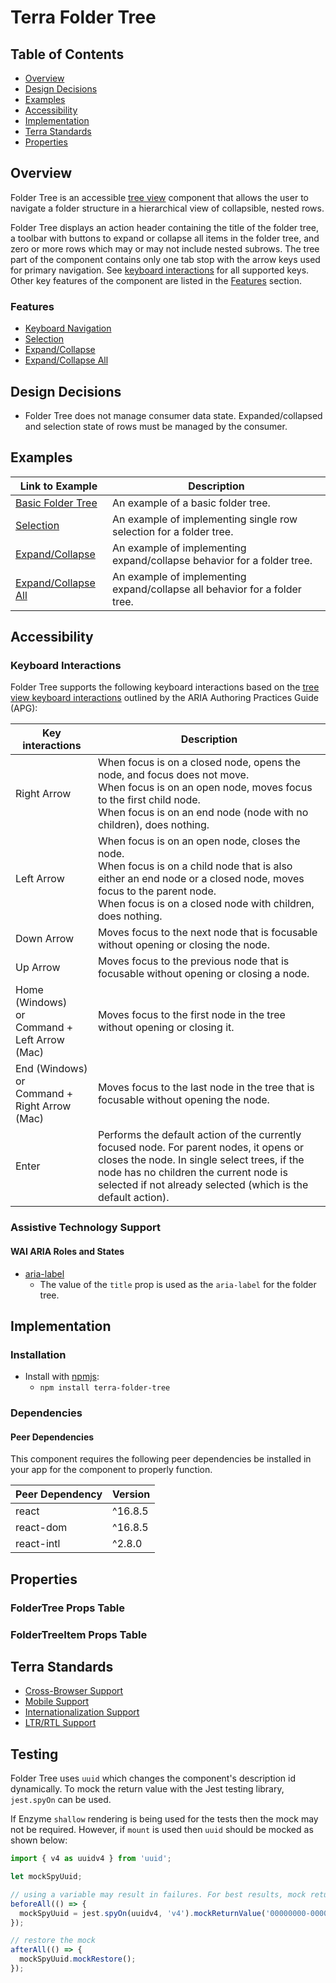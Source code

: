 


<Badge />

# Terra Folder Tree

## Table of Contents
* [Overview](/components/cerner-terra-framework-docs/folder-tree/about#overview)
* [Design Decisions](/components/cerner-terra-framework-docs/folder-tree/about#design-decisions)
* [Examples](/components/cerner-terra-framework-docs/folder-tree/about#examples)
* [Accessibility](/components/cerner-terra-framework-docs/folder-tree/about#accessibility)
* [Implementation](/components/cerner-terra-framework-docs/folder-tree/about#implementation)
* [Terra Standards](/components/cerner-terra-framework-docs/folder-tree/about#terra-standards)
* [Properties](/components/cerner-terra-framework-docs/folder-tree/about#properties)

## Overview
Folder Tree is an accessible [tree view](https://www.w3.org/WAI/ARIA/apg/patterns/treeview/) component that allows the user to navigate a folder structure in a hierarchical view of collapsible, nested rows.

Folder Tree displays an action header containing the title of the folder tree, a toolbar
with buttons to expand or collapse all items in the folder tree, and zero or more rows which
may or may not include nested subrows.
The tree part of the component contains only one tab stop with the arrow keys used for primary navigation.
See [keyboard interactions](/components/cerner-terra-framework-docs/folder-tree/about#keyboard-interactions) for all supported keys.
Other key features of the component are listed in the [Features](/components/cerner-terra-framework-docs/folder-tree/about#features) section.

<BasicFolderTree />

### Features

  * [Keyboard Navigation](/components/cerner-terra-framework-docs/folder-tree/about#keyboard-interactions)
  * [Selection](/components/cerner-terra-framework-docs/folder-tree/examples/folder-tree-selection)
  * [Expand/Collapse](/components/cerner-terra-framework-docs/folder-tree/examples/folder-tree-expand-collapse)
  * [Expand/Collapse All](/components/cerner-terra-framework-docs/folder-tree/examples/folder-tree-expand-collapse-all)

## Design Decisions

* Folder Tree does not manage consumer data state. Expanded/collapsed and selection state of rows
must be managed by the consumer.

## Examples

|Link to Example| Description|
|-|-|
|[Basic Folder Tree](/components/cerner-terra-framework-docs/folder-tree/examples/basic-folder-tree)|An example of a basic folder tree.|
|[Selection](/components/cerner-terra-framework-docs/folder-tree/examples/folder-tree-selection)|An example of implementing single row selection for a folder tree.|
|[Expand/Collapse](/components/cerner-terra-framework-docs/folder-tree/examples/folder-tree-expand-collapse)|An example of implementing expand/collapse behavior for a folder tree.|
|[Expand/Collapse All](/components/cerner-terra-framework-docs/folder-tree/examples/folder-tree-expand-collapse-all)|An example of implementing expand/collapse all behavior for a folder tree.|

## Accessibility

### Keyboard Interactions

Folder Tree supports the following keyboard interactions based on the [tree view keyboard interactions](https://www.w3.org/WAI/ARIA/apg/patterns/treeview/#keyboardinteraction) outlined by the ARIA Authoring Practices Guide (APG):

|Key interactions|Description|
|---|---|
|Right Arrow       | When focus is on a closed node, opens the node, and focus does not move.<br/>When focus is on an open node, moves focus to the first child node.<br/>When focus is on an end node (node with no children), does nothing.|
|Left Arrow        | When focus is on an open node, closes the node.<br/>When focus is on a child node that is also either an end node or a closed node, moves focus to the parent node.<br/>When focus is on a closed node with children, does nothing.|
|Down Arrow        | Moves focus to the next node that is focusable without opening or closing the node. |
|Up Arrow          | Moves focus to the previous node that is focusable without opening or closing a node. |
|Home (Windows)<br/>or<br/>Command + Left Arrow (Mac)| Moves focus to the first node in the tree without opening or closing it. |
|End (Windows)<br/>or<br/>Command + Right Arrow (Mac)| Moves focus to the last node in the tree that is focusable without opening the node. |
|Enter             | Performs the default action of the currently focused node. For parent nodes, it opens or closes the node. In single select trees, if the node has no children the current node is selected if not already selected (which is the default action).|

### Assistive Technology Support

#### WAI ARIA Roles and States

* [aria-label](https://developer.mozilla.org/en-US/docs/Web/Accessibility/ARIA/Attributes/aria-label)
  * The value of the `title` prop is used as the `aria-label` for the folder tree.

## Implementation

### Installation

- Install with [npmjs](https://www.npmjs.com):
  - `npm install terra-folder-tree`

### Dependencies

#### Peer Dependencies

This component requires the following peer dependencies be installed in your app for the component to properly function.

| Peer Dependency | Version |
|-|-|
| react | ^16.8.5 |
| react-dom | ^16.8.5 |
| react-intl | ^2.8.0 |

## Properties

### FolderTree Props Table
<FolderTreePropsTable />

### FolderTreeItem Props Table
<FolderTreeItemPropsTable />

## Terra Standards

 * [Cross-Browser Support](https://engineering.cerner.com/terra-ui/about/terra-ui/component-standards#cross-browser-support)
 * [Mobile Support](https://engineering.cerner.com/terra-ui/about/terra-ui/component-standards#mobile-support)
 * [Internationalization Support](https://engineering.cerner.com/terra-ui/about/terra-ui/component-standards#internationalization-i18n)
 * [LTR/RTL Support](https://engineering.cerner.com/terra-ui/about/terra-ui/component-standards#ltr--rtl)

## Testing

Folder Tree uses `uuid` which changes the component's description id dynamically. To mock the return value with the Jest testing library, `jest.spyOn` can be used.

If Enzyme `shallow` rendering is being used for the tests then the mock may not be required. However, if `mount` is used then `uuid` should be mocked as shown below:

```js
import { v4 as uuidv4 } from 'uuid';

let mockSpyUuid;

// using a variable may result in failures. For best results, mock return value.
beforeAll(() => {
  mockSpyUuid = jest.spyOn(uuidv4, 'v4').mockReturnValue('00000000-0000-0000-0000-000000000000');
});

// restore the mock
afterAll(() => {
  mockSpyUuid.mockRestore();
});

```
